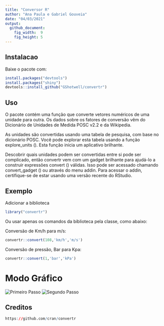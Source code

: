 ```yaml
---
title: "Conversor R"
author: "Ana Paula e Gabriel Gouveia"
date: "04/03/2021"
output: 
  github_document: 
    fig_width:  9
    fig_height: 5
---
```


## Instalacao

Baixe o pacote com: 
```r
install.packages("devtools")
install.packages("shiny")
devtools::install_github("GShotwell/convertr")
```



## Uso

O pacote contém uma função que converte vetores numéricos de uma unidade para outra. Os dados sobre os fatores de conversão vêm do Dicionário de Unidades de Medida POSC v2.2 e da Wikipedia.

As unidades são convertidas usando uma tabela de pesquisa, com base no dicionário POSC. Você pode explorar esta tabela usando a função explore_units (). Esta função inicia um aplicativo brilhante.

Descobrir quais unidades podem ser convertidas entre si pode ser complicado, então convertr vem com um gadget brilhante para ajudá-lo a construir expressões convert () válidas. Isso pode ser acessado chamando convert_gadget () ou através do menu addin. Para acessar o addin, certifique-se de estar usando uma versão recente do RStudio.

## Exemplo

Adicionar a biblioteca
```r

library("convertr")
```

Ou usar apenas os comandos da biblioteca pela classe, como abaixo:

Conversão de Km/h para m/s:
```r
convertr::convert(108,'km/h','m/s')
```
Conversão de pressão, Bar para Kpa:
```r
convertr::convert(1,'bar','kPa')
```

# Modo Gráfico

![Primeiro Passo](exemplo 1.png)
![Segundo Passo](exemplo 2.png)

## Creditos 

```r
https://github.com/cran/convertr
```
